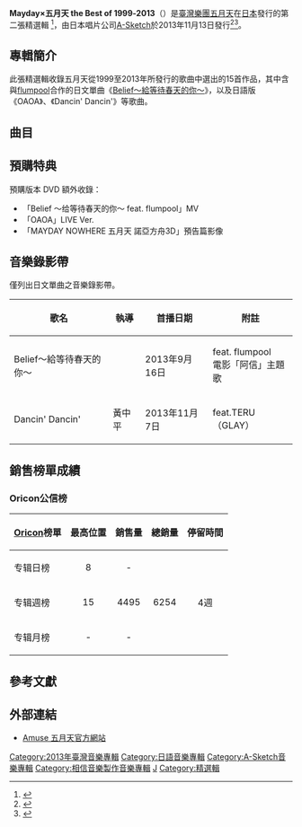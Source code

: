 {{Infobox Album
|  Name        = Mayday×五月天<br> the Best of 1999‐2013<br>{{lang|ja|メイデイ X 五月天<br>ザ・ベスト・オブ・1999-2013}}
|  Type        = [[精選輯|精選輯]]
|  Artist      = [[五月天|五月天]]
|  Cover       = Mayday Ｘ 五月天 the Best of 1999-2013.jpg
|  Released    = 2013年11月13日
|  Recorded    = 
|  Genre       = [[華語流行音樂|華語流行音樂]]<br>[[J-POP|J-POP]]
|  Length      = 
|  Label       = [[A-Sketch|A-Sketch]]<ref name="oricon"/>
|  Producer    = 
|  Last album  = [[第二人生_(專輯)|第二人生]]<br>（2011年）
|  This album  = '''Mayday×五月天 the Best of 1999‐2013'''<br>（2013年）
|  Next album  = [[步步_自選作品輯|步步自選作品輯 The Best of 1999-2013]]<br>（2013年）
|  Misc       = {{Extra chronology
|  artist     = 五月天精選輯
|  type       = 精選輯
|  prev_title = [[知足_最真傑作選|知足 just my pride 最真傑作選]]
|  prev_year  = 2005
|  title      = Mayday×五月天 the Best of 1999‐2013
|  year       = 2013
|  next_title = [[步步_自選作品輯|步步自選作品輯 The Best of 1999-2013]]
|  next_year  = 2013
}}
}}

'''Mayday×五月天 the Best of 1999‐2013'''（{{lang-ja|メイデイ X 五月天 ザ・ベスト・オブ・1999-2013}}）是[[臺灣|臺灣]][[流行樂團|樂團]][[五月天|五月天]]在[[日本|日本]]發行的第二張精選輯 <ref name="oricon">{{cite web|url=http://www.oricon.co.jp/prof/276532/products/1046287/1/|script-title=ja:メイデイ X 五月天 ザ・ベスト・オブ・1999-2013|work=Oricon艺人词典|language=ja|accessdate=2016-05-23|archive-date=2019-10-16|archive-url=https://web.archive.org/web/20191016213714/https://www.oricon.co.jp/prof/276532/products/1046287/1/|dead-url=no}}</ref>，由日本唱片公司[[A-Sketch|A-Sketch]]於2013年11月13日發行<ref name="fan">{{cite web|url=http://www.mayday.jp/sp/2013best/|script-title=ja:Mayday Ｘ 五月天 the Best of 1999-2013|work=五月天日本官方网站|language=ja|accessdate=2016-05-23|archive-date=2019-12-17|archive-url=https://web.archive.org/web/20191217035526/http://www.mayday.jp/sp/2013best/|dead-url=no}}</ref><ref>{{cite web|url=http://ro69.jp/news/detail/89862|script-title=ja:Mayday、11月発売の日本版オリジナルベストアルバムにflumpool山村とのコラボ曲を収録|work=ro69.jp|language=ja|date=2013-10-03|accessdate=2016-05-23|archive-date=2016-06-16|archive-url=https://web.archive.org/web/20160616182716/http://ro69.jp/news/detail/89862|dead-url=no}}</ref>。

== 專輯簡介 ==
此張精選輯收錄五月天從1999至2013年所發行的歌曲中選出的15首作品，其中含與[[凡人譜|flumpool]]合作的日文單曲《[[坚强虚幻/Belief_～给等待春天的你～|Belief～給等待春天的你～]]》，以及日語版《OAOA》、《Dancin' Dancin'》等歌曲。

== 曲目 ==
{{Tracklist
| extra_column =

| title1 = Dancin' Dancin'
| lyrics1 = [[TAKURO|TAKURO]]（[[GLAY|GLAY]]）
| music1 = [[陳信宏|阿信]]
| length1 = 3:36 
| longnote1 = feat.[[TERU|TERU]]（GLAY）<br>[[傷心的人別聽慢歌（貫徹快樂）|傷心的人別聽慢歌（貫徹快樂）]] 日文版

| title2 = [[坚强虚幻/Belief_～给等待春天的你～|Belief～給等待春天的你～]]<br><small>{{lang|ja|Belief ～春を待つ君へ～}}</small>
| lyrics2 = [[山村隆太|山村隆太]]
| music2 = [[阪井一生|阪井一生]]
| length2 = 5:52
| longnote2 = feat. [[flumpool|flumpool]]<br>電影《[[阿信_(電影)|阿信]]》主題歌<br>日語歌曲

| title3 = 知足<br><small>{{lang|ja|満ち足りた想い出}}</small>
| lyrics3 = 阿信
| music3 = 阿信
| length3 = 4:16

| title4 = [[入陣曲|入陣曲]]<br><small>{{lang|ja|出陣の歌}}</small>
| lyrics4 = 阿信
| music4 = [[溫尚翊|怪獸]]
| length4 = 3:29
| longnote4 = 新曲

| title5 = [[步步_(單曲)|步步]]<br><small>{{lang|ja|一歩一歩}}</small>
| lyrics5 = 阿信
| music5 = 阿信、Cola Kai
| length5 = 4:33 
| longnote5 = 新曲

| title6 = [[倔強|倔強]]<br><small>{{lang|ja|僕は僕に嘘をつかない}}</small>
| lyrics6 = 阿信
| music6 = 阿信
| length6 = 4:21

| title7 = 突然好想你<br><small>{{lang|ja|愛の記憶は突然に}}</small>
| lyrics7 = 阿信
| music7 = 阿信
| length7 = 4:26

| title8 = 戀愛ING<br><small>{{lang|ja|恋愛ING}}</small>
| lyrics8 = 阿信
| music8 = 阿信
| length8 = 2:49
| longnote8 = 電視劇《[[徵婚啟事_(電視劇)|徵婚啟事]]》插曲 

| title9 = 乾杯<br><small>{{lang|ja|乾杯}}</small>
| lyrics9 = 阿信
| music9 = 阿信
| length9 = 4:49

| title10 = 孫悟空<br><small>{{lang|ja|孫悟空}}</small>
| lyrics10 = 阿信
| music10 = 怪獸
| length10 = 4:12

| title11 = 離開地球表面<br><small>{{lang|ja|瞬間少年ジャンプ}}</small>
| lyrics11 = 阿信
| music11 = 阿信
| length11 = 4:36

| title12 = 你不是真正的快樂<br><small>{{lang|ja|君は幸せじゃないのに}}</small>
| lyrics12 = 阿信
| music12 = 阿信
| length12 = 5:00

| title13 = 我不願讓你一個人<br><small>{{lang|ja|ひとり上手にならないで}}</small>
| lyrics13 = 阿信
| music13 = 阿信、[[劉冠佑_(五月天)|冠佑]]
| length13 = 4:30

| title14 = OAOA（日文版）
| lyrics14 = 山村隆太
| music14 = 阿信
| length14 = 4:43
| longnote14 = feat. [[山村隆太|山村隆太]]（flumpool）<br>日語歌曲

| title15 = 溫柔<br><small>{{lang|ja|やさしすぎて}}</small>
| lyrics15 = 阿信
| music15 = 阿信
| length15 = 6:30
}}

== 預購特典 ==
預購版本 DVD 額外收錄：
*「Belief ～给等待春天的你～ feat. flumpool」MV
*「OAOA」LIVE Ver.
*「MAYDAY NOWHERE 五月天 諾亞方舟3D」預告篇影像

== 音樂錄影帶 ==
僅列出日文單曲之音樂錄影帶。
{| class="wikitable"
! 歌名 !! 執導 !! 首播日期 !! 附註 
|-
| Belief～給等待春天的你～ ||  || 2013年9月16日 || feat. flumpool<br>電影「阿信」主題歌
|-
| Dancin' Dancin' || 黃中平 || 2013年11月7日 || feat.TERU（GLAY）
|}

== 銷售榜單成績 ==
=== Oricon公信榜 ===
{| class="wikitable" style="width:500px;"
|-
! style="text-align:center;"|[[Oricon|Oricon]]榜單
! style="text-align:center;"|最高位置
! style="text-align:center;"|銷售量
! style="text-align:center;"|總銷量
! style="text-align:center;"|停留時間
|-
|align="left"|专辑日榜
| style="text-align:center;"|8
| style="text-align:center;" rowspan="1"| - 
| style="text-align:center;" rowspan="3"|6254
| style="text-align:center;" rowspan="3"|4週
|-
|align="left"|专辑週榜
| style="text-align:center;"| 15
| style="text-align:center;"| 4495
|-
|align="left"|专辑月榜
| style="text-align:center;"| -
| style="text-align:center;"| -
|}

== 參考文獻 ==
{{reflist}}

== 外部連結 ==
*{{ja}}[http://www.mayday.jp/ Amuse 五月天官方網站] {{Wayback|url=http://www.mayday.jp/ |date=20140516231059 }}

{{五月天}}
{{Portal bar|日本|台灣|音樂}}

[[Category:2013年臺灣音樂專輯|Category:2013年臺灣音樂專輯]]
[[Category:日語音樂專輯|Category:日語音樂專輯]]
[[Category:A-Sketch音樂專輯|Category:A-Sketch音樂專輯]]
[[Category:相信音樂製作音樂專輯|Category:相信音樂製作音樂專輯]]
[[Category:五月天音樂專輯|J]]
[[Category:精選輯|Category:精選輯]]